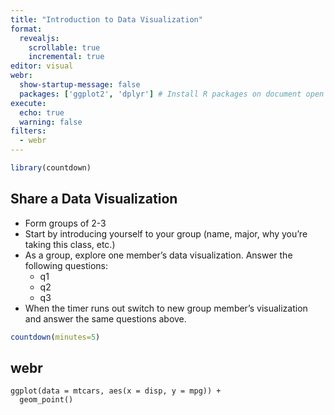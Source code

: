 ```yaml
---
title: "Introduction to Data Visualization"
format: 
  revealjs:
    scrollable: true
    incremental: true
editor: visual
webr:
  show-startup-message: false
  packages: ['ggplot2', 'dplyr'] # Install R packages on document open
execute: 
  echo: true
  warning: false
filters: 
  - webr
---
```


```r
library(countdown)
```

## Share a Data Visualization {.smaller}

-   Form groups of 2-3
-   Start by introducing yourself to your group (name, major, why you're taking this class, etc.)
-   As a group, explore one member's data visualization. Answer the following questions:
    -   q1
    -   q2
    -   q3
-   When the timer runs out switch to new group member's visualization and answer the same questions above.

```r
countdown(minutes=5)
```

## webr

```webr-r
ggplot(data = mtcars, aes(x = disp, y = mpg)) + 
  geom_point()
```
